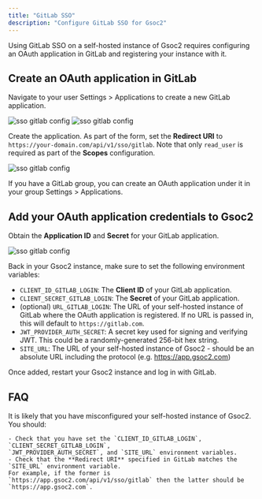 ```yaml
---
title: "GitLab SSO"
description: "Configure GitLab SSO for Gsoc2"
---
```


Using GitLab SSO on a self-hosted instance of Gsoc2 requires configuring an OAuth application in GitLab and registering your instance with it.

## Create an OAuth application in GitLab

Navigate to your user Settings > Applications to create a new GitLab application.

![sso gitlab config](/images/sso/gitlab/edit-profile.png) 
![sso gitlab config](/images/sso/gitlab/new-app.png) 

Create the application. As part of the form, set the **Redirect URI** to `https://your-domain.com/api/v1/sso/gitlab`.
Note that only `read_user` is required as part of the **Scopes** configuration.

![sso gitlab config](/images/sso/gitlab/new-app-form.png) 

<Note>
    If you have a GitLab group, you can create an OAuth application under it
    in your group Settings > Applications.
</Note>

## Add your OAuth application credentials to Gsoc2

Obtain the **Application ID** and **Secret** for your GitLab application.

![sso gitlab config](/images/sso/gitlab/credentials.png) 

Back in your Gsoc2 instance, make sure to set the following environment variables:

- `CLIENT_ID_GITLAB_LOGIN`: The **Client ID** of your GitLab application.
- `CLIENT_SECRET_GITLAB_LOGIN`: The **Secret** of your GitLab application.
- (optional) `URL_GITLAB_LOGIN`: The URL of your self-hosted instance of GitLab where the OAuth application is registered. If no URL is passed in, this will default to `https://gitlab.com`.
- `JWT_PROVIDER_AUTH_SECRET`: A secret key used for signing and verifying JWT. This could be a randomly-generated 256-bit hex string.
- `SITE_URL`: The URL of your self-hosted instance of Gsoc2 - should be an absolute URL including the protocol (e.g. https://app.gsoc2.com)
   
Once added, restart your Gsoc2 instance and log in with GitLab.

## FAQ

<AccordionGroup>
  <Accordion title="Why is GitLab SSO not working?">
    It is likely that you have misconfigured your self-hosted instance of Gsoc2. You should:

    - Check that you have set the `CLIENT_ID_GITLAB_LOGIN`, `CLIENT_SECRET_GITLAB_LOGIN`, 
    `JWT_PROVIDER_AUTH_SECRET`, and `SITE_URL` environment variables.
    - Check that the **Redirect URI** specified in GitLab matches the `SITE_URL` environment variable.
    For example, if the former is `https://app.gsoc2.com/api/v1/sso/gitlab` then the latter should be `https://app.gsoc2.com`.
  </Accordion>
</AccordionGroup>